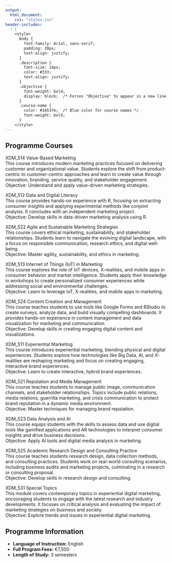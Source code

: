 ```yaml
---
output: 
  html_document:
    css: "styles.css"
header-includes:
  - |
    <style>
      body { 
        font-family: Arial, sans-serif; 
        padding: 20px; 
        text-align: justify; 
      }
      .description { 
        font-size: 14px; 
        color: #333; 
        text-align: justify; 
      }
      .objective {
        font-weight: bold;
        display: block;  /* Forces "Objective" to appear in a new line */
      }
      .course-name {
        color: #16537e;  /* Blue color for course names */
        font-weight: bold;
      }
    </style>
---
```


## Programme Courses

<span class="course-name">XDM_514 Value-Based Marketing</span>  
This course introduces modern marketing practices focused on delivering customer and organizational value. Students explore the shift from product-centric to customer-centric approaches and learn to create value through innovation, branding, service quality, and stakeholder engagement.  
<span class="objective">Objective:</span> Understand and apply value-driven marketing strategies.

<span class="course-name">XDM_512 Data and Digital Literacy</span>  
This course provides hands-on experience with R, focusing on extracting consumer insights and applying experimental methods like conjoint analysis. It concludes with an independent marketing project.  
<span class="objective">Objective:</span> Develop skills in data-driven marketing analysis using R.

<span class="course-name">XDM_522 Agile and Sustainable Marketing Strategies</span>  
This course covers ethical marketing, sustainability, and stakeholder relationships. Students learn to navigate the evolving digital landscape, with a focus on responsible communication, research ethics, and digital well-being.  
<span class="objective">Objective:</span> Master agility, sustainability, and ethics in marketing.

<span class="course-name">XDM_513 Internet of Things (IoT) in Marketing</span>  
This course explores the role of IoT devices, X-realities, and mobile apps in consumer behavior and market intelligence. Students apply their knowledge in workshops to create personalized consumer experiences while addressing social and environmental challenges.  
<span class="objective">Objective:</span> Learn to leverage IoT, X-realities, and mobile apps in marketing.

<span class="course-name">XDM_524 Content Creation and Management</span>  
This course teaches students to use tools like Google Forms and RStudio to create surveys, analyze data, and build visually compelling dashboards. It provides hands-on experience in content management and data visualization for marketing and communication.  
<span class="objective">Objective:</span> Develop skills in creating engaging digital content and visualizations.

<span class="course-name">XDM_511 Experiential Marketing</span>  
This course introduces experiential marketing, blending physical and digital experiences. Students explore how technologies like Big Data, AI, and X-realities are reshaping marketing and focus on creating engaging, interactive brand experiences.  
<span class="objective">Objective:</span> Learn to create interactive, hybrid brand experiences.

<span class="course-name">XDM_521 Reputation and Media Management</span>  
This course teaches students to manage public image, communication channels, and stakeholder relationships. Topics include public relations, media relations, guerrilla marketing, and crisis communication to protect brand reputation in a dynamic media environment.  
<span class="objective">Objective:</span> Master techniques for managing brand reputation.

<span class="course-name">XDM_523 Data Analysis and AI</span>  
This course equips students with the skills to assess data and use digital tools like gamified applications and AR technologies to interpret consumer insights and drive business decisions.  
<span class="objective">Objective:</span> Apply AI tools and digital media analysis in marketing.

<span class="course-name">XDM_525 Academic Research Design and Consulting Practice</span>  
This course teaches students research design, data collection methods, and consulting practices. Students work on real-world consulting scenarios, including business audits and marketing projects, culminating in a research or consulting proposal.  
<span class="objective">Objective:</span> Develop skills in research design and consulting.

<span class="course-name">XDM_531 Special Topics</span>  
This module covers contemporary topics in experiential digital marketing, encouraging students to engage with the latest research and industry developments. It focuses on critical analysis and evaluating the impact of marketing strategies on business and society.  
<span class="objective">Objective:</span> Explore trends and issues in experiential digital marketing.

## Programme Information

- **Language of Instruction:** English  
- **Full Program Fees:** €7,500  
- **Length of Study:** 3 semesters
